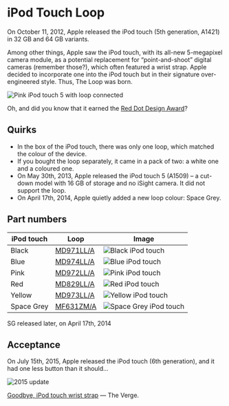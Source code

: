 
# iPod Touch Loop

On October 11, 2012, Apple released the iPod touch (5th generation, A1421) in 32 GB and 64 GB variants.

Among other things, Apple saw the iPod touch, with its all-new 5-megapixel camera module, as a potential replacement for “point-and-shoot” digital cameras (remember those?), which often featured a wrist strap. Apple decided to incorporate one into the iPod touch but in their signature over-engineered style. Thus, The Loop was born.

![Pink iPod touch 5 with loop connected](/assets/2012_loop.webp)

Oh, and did you know that it earned the [Red Dot Design Award](https://www.red-dot.org/project/ipod-touch-loop-7740)?

## Quirks

- In the box of the iPod touch, there was only one loop, which matched the colour of the device.
- If you bought the loop separately, it came in a pack of two: a white one and a coloured one.
- On May 30th, 2013, Apple released the iPod touch 5 (A1509) – a cut-down model with 16 GB of storage and no iSight camera. It did not support the loop.
- On April 17th, 2014, Apple quietly added a new loop colour: Space Grey.

## Part numbers

| iPod touch | Loop | Image |
| --- | --- | --- |
| Black | [MD971LL/A](/ipod_touch/MD971) | ![Black iPod touch](/everyphone/MD971.png) |
| Blue | [MD974LL/A](/ipod_touch/MD974) | ![Blue iPod touch](/everyphone/MD974.png) |
| Pink | [MD972LL/A](/ipod_touch/MD972) | ![Pink iPod touch](/everyphone/MD972.png) |
| Red | [MD829LL/A](/ipod_touch/MD829) | ![Red iPod touch](/everyphone/MD829.png) |
| Yellow | [MD973LL/A](/ipod_touch/MD973) | ![Yellow iPod touch](/everyphone/MD973.png) |
| Space Grey | [MF631ZM/A](/ipod_touch/MF631) | ![Space Grey iPod touch](/everyphone/MF631.png) |

SG released later, on April 17th, 2014

## Acceptance

On July 15th, 2015, Apple released the iPod touch (6th generation), and it had one less button than it should…

![2015 update](/assets/2012_ipod.webp)

[Goodbye, iPod touch wrist strap](https://www.theverge.com/2015/7/15/8970423/ipod-touch-loop-design-over) — The Verge.
